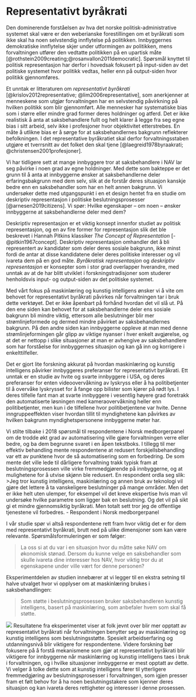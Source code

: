 # Representativt byråkrati {#representasjon}

Den dominerende forståelsen av hva det norske politisk-administrative systemet skal være er den weberianske forestillingen om et byråkrati som ikke skal ha noen selvstendig innflytelse på politikken.
Innbyggernes demokratiske innflytelse skjer under utformingen av politikken, mens forvaltningen utfører den vedtatte politikken på en upartisk måte [@rothstein2009creating;@rosanvallon2011democratic].
Spørsmål knyttet til politisk representasjon har derfor i hovedsak fokusert på input-siden av det politiske systemet hvor politikk vedtas, heller enn på output-siden hvor politikk gjennomføres.

Et unntak er litteraturen om *representativt byråkrati* [@krislov2012representative; @lim2006representative], som anerkjenner at menneskene som utgjør forvaltningen har en selvstendig påvirkning på hvilken politikk som blir gjennomført.
Alle mennesker har systematiske bias som i større eller mindre grad former deres holdninger og atferd.
Det er ikke realistisk å anta at saksbehandlere fullt og helt klarer å legge fra seg egne bias i sitt arbeid, selv ikke i profesjoner hvor objektivitet etterstrebes. 
En måte å utlikne bias er å sørge for at saksbehandlernes bakgrunn reflekterer befolkningen.
I det representative byråkratiet skal derfor forvaltningsstaben utgjøre et tverrsnitt av det folket den skal tjene [@laegreid1978byraakrati; @christensen2001profesjoner].

Vi har tidligere sett at mange innbyggere tror at saksbehandlere i NAV lar seg påvirke i noen grad av egne holdninger.
Med dette som bakteppe er det grunn til å anta at innbyggerne ønsker at saksbehandlerne deler erfaringsbakgrunn med dem selv, slik at de forstår deres situasjon kanskje bedre enn en saksbehandler som har en helt annen bakgrunn.
Vi undersøker dette med utgangspunkt i en et design hentet fra en studie om deskriptiv representasjon i politiske beslutningsprosesser [@arnesen2019citizens].
Vi spør:
Hvilke egenskaper -- om noen -- ønsker innbyggerne at saksbehandlerne deler med dem?

Deskriptiv representasjon er et viktig konsept innenfor studiet av politisk representasjon, og en av fire former for representasjon slik det ble beskrevet i Hannah Pitkins klassiker *The Concept of Representation* [-@pitkin1967concept].
Deskriptiv representasjon omhandler det å bli representert av kandidater som deler deres sosiale bakgrunn, ikke minst fordi de antar at disse kandidatene deler deres politiske interesser og vil ivareta dem på en god måte. 
*Byråkratisk representasjon* og *deskriptiv representasjon* er konsepter som i stor grad overlapper hverandre, med unntak av at de har blitt utviklet i forskningstradisjoner som studerer henholdsvis input- og output-siden av det politiske systemet.

Med vårt fokus på maskinlæring og kunstig intelligens ønsker vi å vite om behovet for representativt byråkrati påvirkes når forvaltningen tar i bruk dette verktøyet.
Det er ikke åpenbart på forhånd hvordan det vil slå ut.
På den ene siden kan behovet for at saksbehandlerne deler ens sosiale bakgrunn bli mindre viktig, ettersom alle beslutninger blir mer strømlinjeformede og dermed mindre påvirket av saksbehandlernes bakgrunn.
På den andre siden kan innbyggerne oppleve at man med denne strømlinjeformingen går glipp av viktige nyanser i hver enkelt avgjørelse, og at det er nettopp i slike situasjoner at man er avhengive av saksbehandlere som har forståelse for innbyggernes situasjon og kan gå inn og korrigere i enkelttilfeller.

Det er gjort lite forskning akkurat på hvordan maskinlæring og kunstig intelligens påvirker innbyggeres preferanser for representativt byråkrati.
Ett unntak er en studie av hvite og svarte innbyggere i USA, og deres preferanser for enten videoovervåkning av lyskryss eller å ha politibetjenter til å overvåke lyskrysset for å fange opp bilister som kjører på rødt lys.
I deres tilfelle fant man at svarte innbyggere i vesentlig høyere grad foretrakk den automatiserte løsningen med kameraovervåkning heller enn politibetjenter, men kun i de tilfellene hvor politibetjentene var hvite.
Denne inngruppeeffekten viser hvordan tillit til myndighetene kan påvirkes av hvilken bakgrunn myndighetspersonene innbyggerne møter har.

Vi stilte tilbake i 2018 spørsmål til respondentene i Norsk medborgerpanel om de trodde økt grad av automatisering ville gjøre forvaltningen verre eller bedre, og ba dem begrunne svaret i en åpen tekstboks.
I tillegg til mer effektiv behandling mente respondentene at redusert forskjellsbehandling var ett av punktene hvor de så automatisering som en forbedring.
De som mente det ville lede til dårligere forvaltning trakk typisk fram at beslutningsprosessen ville virke fremmedgjørende på innbyggerne, og at mulighetene for å utvise skjønn ble redusert.
En respondent ordla seg slik:
>Jeg tror kunstig intelligens, maskinlæring og annen bruk av teknologi vil gjøre det lettere å ta vanskeligere beslutninger på mange områder. 
Men det er ikke helt uten ulemper, for eksempel vil det kreve ekspertise hvis man vil undersøke hvilke parametre som ligger bak en beslutning.
Og det vil på sikt gi et mindre gjennomsiktig byråkrati.
Men totalt sett tror jeg de offentlige tjenestene vil forbedres.
  - Respondent i Norsk medborgerpanel 


I vår studie spør vi altså respondentene rett fram hvor viktig det er for dem med representativt byråkrati, brutt ned på ulike dimensjoner som kan være relevante.
Spørsmålsformuleringen er som følger:

>La oss si at du var i en situasjon hvor du måtte søke NAV om økonomisk stønad. Dersom du kunne velge en saksbehandler som skulle ivareta dine interesser hos NAV, hvor viktig tror du at egenskapene under ville vært for denne personen? 

Eksperimentdelen av studien innebærer at vi legger til en ekstra setning til halve utvalget hvor vi opplyser om at maskinlæring brukes i saksbehandlingen:

>Som støtte i beslutningsprosessen bruker saksbehandleren kunstig intelligens, basert på maskinlæring, som anbefaler hvem som skal få støtte.


![](figs/png/fig_exp_repr_each.png)
Resultatene fra eksperimentet viser at folk jevnt over blir mer opptatt av representativt byråkrati når forvaltningen benytter seg av maskinlæring og kunstig intelligens som beslutningsstøtte.
Spesielt arbeidserfaring og utdanningsnivå blir viktigere for respondentene.
Videre forskning bør fokusere på å forstå mekanismene som gjør at representativt byråkrati blir viktigere for innbyggerne når maskinlæring og kunstig intelligens taes i bruk i forvaltningen, og i hvilke situasjoner innbyggerne er mest opptatt av dette.
Vi velger å tolke dette som at kunstig intelligens fører til ytterligere fremmedgjøring av beslutningsprosesser i forvaltningen, som igjen presser fram et følt behov for å ha noen beslutningstakere som kjenner deres situasjon og kan ivareta deres rettigheter og interesser i denne prosessen.

